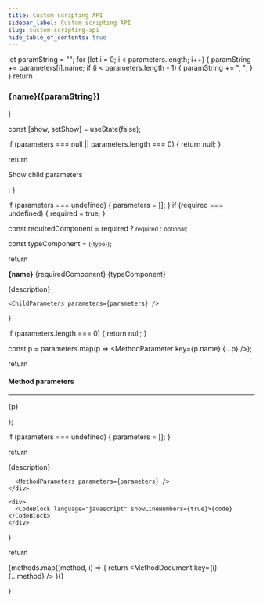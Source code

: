 ```yaml
---
title: Custom scripting API
sidebar_label: Custom scripting API
slug: custom-scripting-api
hide_table_of_contents: true
---
```





  let paramString = "";
  for (let i = 0; i < parameters.length; i++) {
    paramString += parameters[i].name;
    if (i < parameters.length - 1) {
      paramString += ", ";
    }
  }
  return <h3>{name}({paramString})</h3>
}

  const [show, setShow] = useState(false);

  if (parameters === null || parameters.length === 0) {
    return null;
  }

  return <div class="border border-solid border-gray-500 rounded p-2">
    <p>Show child parameters</p>
  </div>;
}

  if (parameters === undefined) {
    parameters = [];
  }
  if (required === undefined) {
    required = true;
  }

  const requiredComponent = required 
    ? <small class="text-red-500 uppercase tracking-tighter">required</small>
    : <small class="text-gray-500 tracking-tighter">optional</small>;

  const typeComponent = <small class="text-gray-500 tracking-tighter">({type})</small>;

  return <div>
    <div class="flex items-baseline gap-2">
      <strong>{name}</strong> {requiredComponent} {typeComponent}
    </div>
    <p class="text-sm">{description}</p>

    <ChildParameters parameters={parameters} />
  </div>
}

  if (parameters.length === 0) {
    return null;
  }

  const p = parameters.map(p => <MethodParameter key={p.name} {...p} />);

  return <div>
    <h4>Method parameters</h4>
    <hr class="bg-gray-600" />
    {p}
  </div>
};


  if (parameters === undefined) {
    parameters = [];
  }

  return <div class="grid grid-cols-2 gap-16">
    <div>
      <MethodName name={methodName} parameters={parameters} />
      <p>{description}</p>

      <MethodParameters parameters={parameters} />
    </div>

    <div>
      <CodeBlock language="javascript" showLineNumbers={true}>{code}</CodeBlock>
    </div>
  </div>
}

  return <div class="space-y-16">
    {methods.map((method, i) => {
      return <MethodDocument key={i} {...method} />
    })}
  </div>
}

<MethodList />


